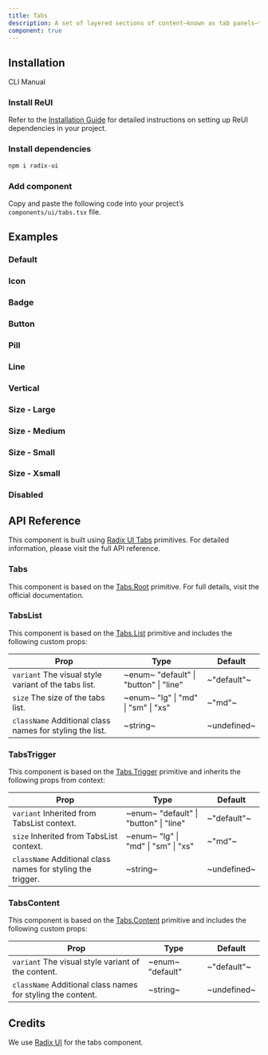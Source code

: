 ```yaml
---
title: Tabs
description: A set of layered sections of content—known as tab panels—that are displayed one at a time.
component: true
---
```


## Installation

<Tabs defaultValue="cli">

<TabsList>
  <TabsTrigger value="cli">CLI</TabsTrigger>
  <TabsTrigger value="manual">Manual</TabsTrigger>
</TabsList>

<TabsContent value="cli">
  <CliCommands name="tabs" />
</TabsContent>

<TabsContent value="manual">    
<Steps>

### Install ReUI

Refer to the [Installation Guide](/docs/installation) for detailed instructions on setting up ReUI dependencies in your project.

### Install dependencies

```bash
npm i radix-ui
```

### Add component

Copy and paste the following code into your project’s `components/ui/tabs.tsx` file.

<ComponentPreview name="tabs" />

</Steps>

</TabsContent>

</Tabs>

## Examples

### Default

<ExamplePreview path="tabs/default" />

### Icon

<ExamplePreview path="tabs/icon" />

### Badge

<ExamplePreview path="tabs/badge" />

### Button

<ExamplePreview path="tabs/button" />

### Pill

<ExamplePreview path="tabs/pill" />

### Line

<ExamplePreview path="tabs/line" />

### Vertical

<ExamplePreview path="tabs/vertical" />

### Size - Large

<ExamplePreview path="tabs/size-lg" />

### Size - Medium

<ExamplePreview path="tabs/size-md" />

### Size - Small

<ExamplePreview path="tabs/size-sm" />

### Size - Xsmall

<ExamplePreview path="tabs/size-xs" />

### Disabled

<ExamplePreview path="tabs/disabled" />

## API Reference

This component is built using [Radix UI Tabs](https://www.radix-ui.com/primitives/docs/components/tabs) primitives. For detailed information, please visit the full API reference.

### Tabs

This component is based on the [Tabs.Root](https://www.radix-ui.com/primitives/docs/components/tabs#root) primitive. For full details, visit the official documentation.

### TabsList

This component is based on the [Tabs.List](https://www.radix-ui.com/primitives/docs/components/tabs#list) primitive and includes the following custom props:

| **Prop**                                                                            | **Type**                                                            | **Default** |
| ----------------------------------------------------------------------------------- | ------------------------------------------------------------------- | ----------- |
| `variant` <PopoverInfo>The visual style variant of the tabs list.</PopoverInfo>     | ~enum~ <PopoverInfo> "default" \| "button" \| "line" </PopoverInfo> | ~"default"~ |
| `size` <PopoverInfo>The size of the tabs list.</PopoverInfo>                        | ~enum~ <PopoverInfo> "lg" \| "md" \| "sm" \| "xs" </PopoverInfo>    | ~"md"~      |
| `className` <PopoverInfo>Additional class names for styling the list.</PopoverInfo> | ~string~                                                            | ~undefined~ |

### TabsTrigger

This component is based on the [Tabs.Trigger](https://www.radix-ui.com/primitives/docs/components/tabs#trigger) primitive and inherits the following props from context:

| **Prop**                                                                               | **Type**                                                            | **Default** |
| -------------------------------------------------------------------------------------- | ------------------------------------------------------------------- | ----------- |
| `variant` <PopoverInfo>Inherited from TabsList context.</PopoverInfo>                  | ~enum~ <PopoverInfo> "default" \| "button" \| "line" </PopoverInfo> | ~"default"~ |
| `size` <PopoverInfo>Inherited from TabsList context.</PopoverInfo>                     | ~enum~ <PopoverInfo> "lg" \| "md" \| "sm" \| "xs" </PopoverInfo>    | ~"md"~      |
| `className` <PopoverInfo>Additional class names for styling the trigger.</PopoverInfo> | ~string~                                                            | ~undefined~ |

### TabsContent

This component is based on the [Tabs.Content](https://www.radix-ui.com/primitives/docs/components/tabs#content) primitive and includes the following custom props:

| **Prop**                                                                               | **Type**                                      | **Default** |
| -------------------------------------------------------------------------------------- | --------------------------------------------- | ----------- |
| `variant` <PopoverInfo>The visual style variant of the content.</PopoverInfo>          | ~enum~ <PopoverInfo> "default" </PopoverInfo> | ~"default"~ |
| `className` <PopoverInfo>Additional class names for styling the content.</PopoverInfo> | ~string~                                      | ~undefined~ |

## Credits

We use [Radix UI](https://www.radix-ui.com/primitives/docs/components/tabs) for the tabs component.

